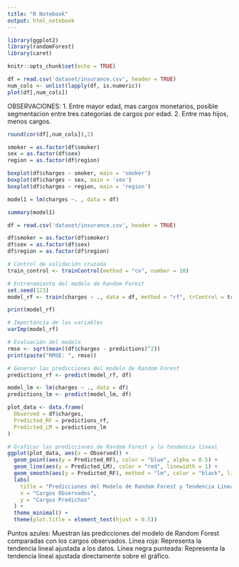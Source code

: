 ---
title: "R Notebook"
output: html_notebook
---
```{r}
library(ggplot2)
library(randomForest)
library(caret)
```

```{r}
knitr::opts_chunk$set(echo = TRUE)
```

```{r}
df = read.csv('dataset/insurance.csv', header = TRUE)
num_cols <- unlist(lapply(df, is.numeric))
plot(df[,num_cols])
```

OBSERVACIONES: 1. Entre mayor edad, mas cargos monetarios, posible segmentacion entre tres categorias de cargos por edad. 2. Entre mas hijos, menos cargos.

```{r}
round(cor(df[,num_cols]),2)
```

```{r}
smoker = as.factor(df$smoker)
sex = as.factor(df$sex)
region = as.factor(df$region)

boxplot(df$charges ~ smoker, main = 'smoker')
boxplot(df$charges ~ sex, main = 'sex')
boxplot(df$charges ~ region, main = 'region')
```

```{r}
model1 = lm(charges ~. , data = df)
```

```{r}
summary(model1)
```

```{r}
df = read.csv('dataset/insurance.csv', header = TRUE)

df$smoker = as.factor(df$smoker)
df$sex = as.factor(df$sex)
df$region = as.factor(df$region)
```

```{r}
# Control de validación cruzada
train_control <- trainControl(method = "cv", number = 10)

# Entrenamiento del modelo de Random Forest
set.seed(123)  
model_rf <- train(charges ~ ., data = df, method = "rf", trControl = train_control)

```

```{r}
print(model_rf)
```

```{r}
# Importancia de las variables
varImp(model_rf)
```

```{r}
# Evaluación del modelo
rmse <- sqrt(mean((df$charges - predictions)^2))
print(paste("RMSE: ", rmse))
```

```{r}
# Generar las predicciones del modelo de Random Forest
predictions_rf <- predict(model_rf, df)

model_lm <- lm(charges ~ ., data = df)
predictions_lm <- predict(model_lm, df)

plot_data <- data.frame(
  Observed = df$charges,
  Predicted_RF = predictions_rf,
  Predicted_LM = predictions_lm
)

# Graficar las predicciones de Random Forest y la tendencia lineal
ggplot(plot_data, aes(x = Observed)) +
  geom_point(aes(y = Predicted_RF), color = "blue", alpha = 0.5) +
  geom_line(aes(y = Predicted_LM), color = "red", linewidth = 1) +
  geom_smooth(aes(y = Predicted_RF), method = "lm", color = "black", linetype = "dashed") +
  labs(
    title = "Predicciones del Modelo de Random Forest y Tendencia Lineal",
    x = "Cargos Observados",
    y = "Cargos Predichos"
  ) +
  theme_minimal() +
  theme(plot.title = element_text(hjust = 0.5))

```

Puntos azules: Muestran las predicciones del modelo de Random Forest comparadas con los cargos observados. Línea roja: Representa la tendencia lineal ajustada a los datos. Línea negra punteada: Representa la tendencia lineal ajustada directamente sobre el gráfico.
